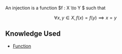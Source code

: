 An injection is a function $f : X \to Y $ such that 

\[
	\forall x, y \in X, f\left(x\right)=f\left(y\right)\implies x=y
\]

== Knowledge Used ==

* [[Function]]
{{Knowledge Metadata|Functions|Definition}}
